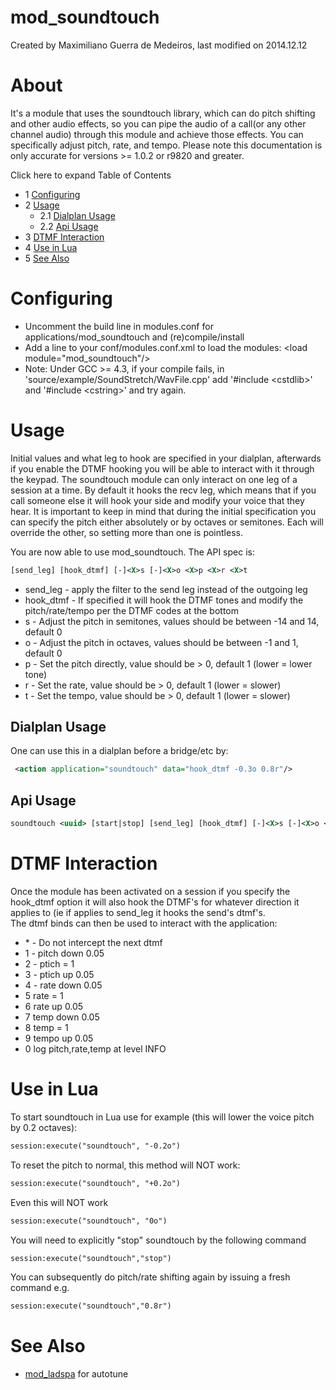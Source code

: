 
# mod_soundtouch 

 Created by  Maximiliano Guerra de Medeiros, last modified on 2014.12.12

# About

It's a module that uses the soundtouch library, which can do pitch shifting and other audio effects, so you can pipe the audio of a call(or any other channel audio) through this module and achieve those effects. You can specifically adjust pitch, rate, and tempo. Please note this documentation is only accurate for versions >= 1.0.2 or r9820 and greater.

Click here to expand Table of Contents

* 1 [Configuring](#configuring)
* 2 [Usage](#usage)  
   * 2.1 [Dialplan Usage](#dialplan-usage)  
   * 2.2 [Api Usage](#api-usage)
* 3 [DTMF Interaction](#dtmf-interaction)
* 4 [Use in Lua](#use-in-lua)
* 5 [See Also](#see-also)

# Configuring

* Uncomment the build line in modules.conf for applications/mod\_soundtouch and (re)compile/install
* Add a line to your conf/modules.conf.xml to load the modules: &lt;load module="mod\_soundtouch"/>
* Note: Under GCC >= 4.3, if your compile fails, in 'source/example/SoundStretch/WavFile.cpp' add '#include &lt;cstdlib>' and '#include &lt;cstring>' and try again.

# Usage

Initial values and what leg to hook are specified in your dialplan, afterwards if you enable the DTMF hooking you will be able to interact with it through the keypad. The soundtouch module can only interact on one leg of a session at a time. By default it hooks the recv leg, which means that if you call someone else it will hook your side and modify your voice that they hear. It is important to keep in mind that during the initial specification you can specify the pitch either absolutely or by octaves or semitones. Each will override the other, so setting more than one is pointless.

You are now able to use mod\_soundtouch. The API spec is:

```xml
[send_leg] [hook_dtmf] [-]<X>s [-]<X>o <X>p <X>r <X>t
```

* send\_leg - apply the filter to the send leg instead of the outgoing leg
* hook\_dtmf - If specified it will hook the DTMF tones and modify the pitch/rate/tempo per the DTMF codes at the bottom
* s - Adjust the pitch in semitones, values should be between -14 and 14, default 0
* o - Adjust the pitch in octaves, values should be between -1 and 1, default 0
* p - Set the pitch directly, value should be > 0, default 1 (lower = lower tone)
* r - Set the rate, value should be > 0, default 1 (lower = slower)
* t - Set the tempo, value should be > 0, default 1 (lower = slower)

## Dialplan Usage

One can use this in a dialplan before a bridge/etc by:

```xml
 <action application="soundtouch" data="hook_dtmf -0.3o 0.8r"/>
```

## Api Usage

```xml
soundtouch <uuid> [start|stop] [send_leg] [hook_dtmf] [-]<X>s [-]<X>o <X>p <X>r <X>t
```

# DTMF Interaction

Once the module has been activated on a session if you specify the hook\_dtmf option it will also hook the DTMF's for whatever direction it applies to (ie if applies to send\_leg it hooks the send's dtmf's.  
The dtmf binds can then be used to interact with the application:

* \* - Do not intercept the next dtmf
* 1 - pitch down 0.05
* 2 - ptich = 1
* 3 - ptich up 0.05
* 4 - rate down 0.05
* 5 rate = 1
* 6 rate up 0.05
* 7 temp down 0.05
* 8 temp = 1
* 9 tempo up 0.05
* 0 log pitch,rate,temp at level INFO

# Use in Lua

To start soundtouch in Lua use for example (this will lower the voice pitch by 0.2 octaves):

```xml
session:execute("soundtouch", "-0.2o") 
```

To reset the pitch to normal, this method will NOT work:

```xml
session:execute("soundtouch", "+0.2o") 
```

Even this will NOT work

```xml
session:execute("soundtouch", "0o") 
```

You will need to explicitly "stop" soundtouch by the following command

```xml
session:execute("soundtouch","stop")
```

You can subsequently do pitch/rate shifting again by issuing a fresh command e.g.

```xml
session:execute("soundtouch","0.8r") 
```

# See Also

* [mod\_ladspa](./mod_ladspa_6587118.mdx#about) for autotune


